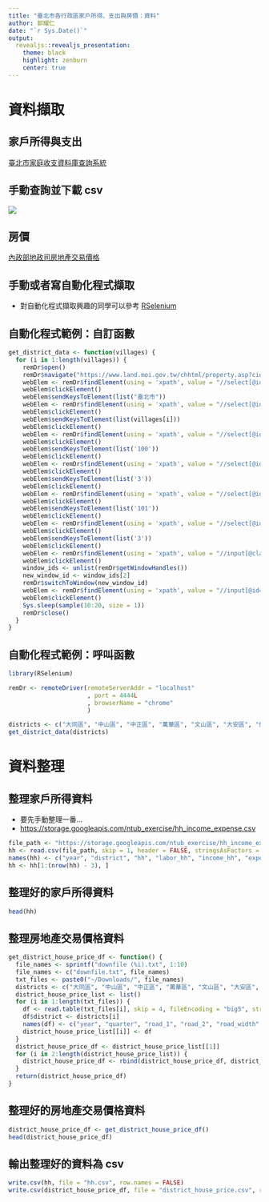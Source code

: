 ```yaml
---
title: "臺北市各行政區家戶所得、支出與房價：資料"
author: 郭耀仁
date: "`r Sys.Date()`"
output: 
  revealjs::revealjs_presentation:
    theme: black
    highlight: zenburn
    center: true
---
```


# 資料擷取

## 家戶所得與支出

[臺北市家庭收支資料庫查詢系統](http://210.69.61.217/pxweb2007-tp/dialog/statfile9_FI.asp)

## 手動查詢並下載 csv

![](img/family_income.png)

## 房價

[內政部地政司房地產交易價格](https://www.land.moi.gov.tw/chhtml/property.asp?cid=830)

## 手動或者寫自動化程式擷取

- 對自動化程式擷取興趣的同學可以參考 [RSelenium](https://cran.r-project.org/web/packages/RSelenium/vignettes/RSelenium-basics.html)

## 自動化程式範例：自訂函數

```r
get_district_data <- function(villages) {
  for (i in 1:length(villages)) {
    remDr$open()
    remDr$navigate("https://www.land.moi.gov.tw/chhtml/property.asp?cid=830")
    webElem <- remDr$findElement(using = 'xpath', value = "//select[@id='city']")
    webElem$clickElement()
    webElem$sendKeysToElement(list("臺北市"))
    webElem <- remDr$findElement(using = 'xpath', value = "//select[@id='village']")
    webElem$clickElement()
    webElem$sendKeysToElement(list(villages[i]))
    webElem$clickElement()
    webElem <- remDr$findElement(using = 'xpath', value = "//select[@id='syear'][1]")
    webElem$clickElement()
    webElem$sendKeysToElement(list('100'))
    webElem$clickElement()
    webElem <- remDr$findElement(using = 'xpath', value = "//select[@id='syear'][2]")
    webElem$clickElement()
    webElem$sendKeysToElement(list('3'))
    webElem$clickElement()
    webElem <- remDr$findElement(using = 'xpath', value = "//select[@id='syear'][3]")
    webElem$clickElement()
    webElem$sendKeysToElement(list('101'))
    webElem$clickElement()
    webElem <- remDr$findElement(using = 'xpath', value = "//select[@id='syear'][4]")
    webElem$clickElement()
    webElem$sendKeysToElement(list('3'))
    webElem$clickElement()
    webElem <- remDr$findElement(using = 'xpath', value = "//input[@class='button'][1]")
    webElem$clickElement()
    window_ids <- unlist(remDr$getWindowHandles())
    new_window_id <- window_ids[2]
    remDr$switchToWindow(new_window_id)
    webElem <- remDr$findElement(using = 'xpath', value = "//input[@id='submit1']")
    webElem$clickElement()
    Sys.sleep(sample(10:20, size = 1))
    remDr$close()
  }
}
```

## 自動化程式範例：呼叫函數

```r
library(RSelenium)

remDr <- remoteDriver(remoteServerAddr = "localhost" 
                      , port = 4444L
                      , browserName = "chrome"
                      )

districts <- c("大同區", "中山區", "中正區", "萬華區", "文山區", "大安區", "信義區", "南港區", "松山區", "內湖區", "士林區", "北投區")
get_district_data(districts)
```

# 資料整理

## 整理家戶所得資料

- 要先手動整理一番...
- <https://storage.googleapis.com/ntub_exercise/hh_income_expense.csv>

```r
file_path <- "https://storage.googleapis.com/ntub_exercise/hh_income_expense.csv"
hh <- read.csv(file_path, skip = 1, header = FALSE, stringsAsFactors = FALSE)
names(hh) <- c("year", "district", "hh", "labor_hh", "income_hh", "expense_hh_1", "expense_hh_2")
hh <- hh[1:(nrow(hh) - 3), ]
```

## 整理好的家戶所得資料

```r
head(hh)
```

## 整理房地產交易價格資料

```r
get_district_house_price_df <- function() {
  file_names <- sprintf("downfile (%i).txt", 1:10)
  file_names <- c("downfile.txt", file_names)
  txt_files <- paste0("~/Downloads/", file_names)
  districts <- c("大同區", "中山區", "中正區", "萬華區", "文山區", "大安區", "信義區", "南港區", "松山區", "內湖區", "士林區", "北投區") 
  district_house_price_list <- list()
  for (i in 1:length(txt_files)) {
    df <- read.table(txt_files[i], skip = 4, fileEncoding = "big5", stringsAsFactors = FALSE)
    df$district <- districts[i]
    names(df) <- c("year", "quarter", "road_1", "road_2", "road_width", "place_type", "building_type", "structure", "construction_year", "floor_1", "floor_2", "location_type", "area_transfer", "house_transfer", "ttl_price", "price_per", "district")
    district_house_price_list[[i]] <- df
  }
  district_house_price_df <- district_house_price_list[[1]]
  for (i in 2:length(district_house_price_list)) {
    district_house_price_df <- rbind(district_house_price_df, district_house_price_list[[i]])
  }
  return(district_house_price_df)
}
```

## 整理好的房地產交易價格資料

```r
district_house_price_df <- get_district_house_price_df()
head(district_house_price_df)
```

## 輸出整理好的資料為 csv

```r
write.csv(hh, file = "hh.csv", row.names = FALSE)
write.csv(district_house_price_df, file = "district_house_price.csv", row.names = FALSE)
```